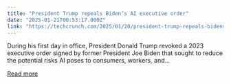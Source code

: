 ```yaml
---
title: "President Trump repeals Biden’s AI executive order"
date: "2025-01-21T00:53:17.000Z"
link: "https://techcrunch.com/2025/01/20/president-trump-repeals-bidens-ai-executive-order/"
---
```


During his first day in office, President Donald Trump revoked a 2023 executive order signed by former President Joe Biden that sought to reduce the potential risks AI poses to consumers, workers, and...

[Read more](https://techcrunch.com/2025/01/20/president-trump-repeals-bidens-ai-executive-order/)
